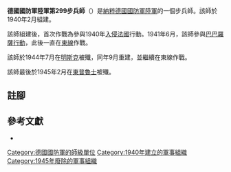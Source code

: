 {{infobox military unit
|unit_name = 德國國防軍陸軍第299步兵師
|image = 
|image_size =
|dates = 1940年2月至1945年2月
|country = {{flag|Nazi Germany}}
|branch = [[納粹德國陸軍|陸軍]]
|type = [[步兵|步兵]]
|role =
|size = [[师_(军队)|師]]
|command_structure =
|garrison =
|garrison_label =
|nickname =
|motto =
|colors =
|colors_label =
|march =
|mascot =
|battles =
}}

'''德國國防軍陸軍第299步兵師'''（{{lang-de|'''299. Infanterie-Division'''}}）是[[納粹德國|納粹德國]][[德國國防軍|國防軍]][[納粹德國陸軍|陸軍]]的一個步兵師。該師於1940年2月組建{{cfn|Mitcham|y=2007}}。

該師組建後，首次作戰為參與1940年[[法國戰役|入侵法國]]行動。1941年6月，該師參與[[巴巴羅薩行動|巴巴羅薩行動]]，此後一直在[[苏德战争|東線]]作戰。

該師於1944年7月在[[明斯克|明斯克]]被殲，同年9月重建，並繼續在東線作戰。

該師最後於1945年2月在[[東普魯士|東普魯士]]被殲。

== 註腳 ==
{{reflist}}

== 參考文獻 ==
* {{Cite book|last=Mitcham|first=Samuel W.|title=German Order of Battle. Volume Two: 291st-999th Infantry Divisions, Named Infantry Divisions, and Special Divisions in WWII|publisher=Stackpole Books|year=2007|isbn=9780811734165|location=|author-link=Samuel W. Mitcham|ref={{sfnRef|Mitcham|y=2007}}}}

{{mil-stub}}
{{德國國防軍陸軍的步兵師}}
[[Category:德國國防軍的師級單位|Category:德國國防軍的師級單位]]
[[Category:1940年建立的軍事組織|Category:1940年建立的軍事組織]]
[[Category:1945年廢除的軍事組織|Category:1945年廢除的軍事組織]]